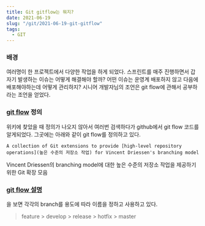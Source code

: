```yaml
---
title: Git gitflow는 뭐지?
date: 2021-06-19
slug: "/git/2021-06-19-git-gitflow"
tags:
  - GIT
---
```


###  배경
여러명이 한 프로젝트에서 다양한 작업을 하게 되었다.
스프린트를 매주 진행하면서 갑자기 발생하는 이슈는 어떻게 해결해야 할까?
어떤 이슈는 운영계 배포하지 않고 다음에 배포해야하는데 어떻게 관리하지?
시니어 개발자님의 조언은 git flow에 관해서 공부하라는 조언을 얻었다.


###  [git flow](https://github.com/nvie/gitflow) 정의
위키에 찾았을 때 정의가 나오지 않아서 여러번 검색하다가 github에서 git flow 코드를 알게되었다.
그곳에는 아래와 같이 git flow를 정의하고 있다.

```
A collection of Git extensions to provide [high-level repository operations](높은 수준의 저장소 작업) for Vincent Driessen's branching model
```

Vincent Driessen의 branching model에 대한 높은 수준의 저장소 작업을 제공하기 위한 Git 확장 모음

###  [git flow 설명](https://ujuc.github.io/2015/12/16/git-flow-github-flow-gitlab-flow/)
을 보면 각각의 branch를 용도에 따라 이름을 정하고 사용하고 있다.

> feature > develop > release > hotfix > master 


